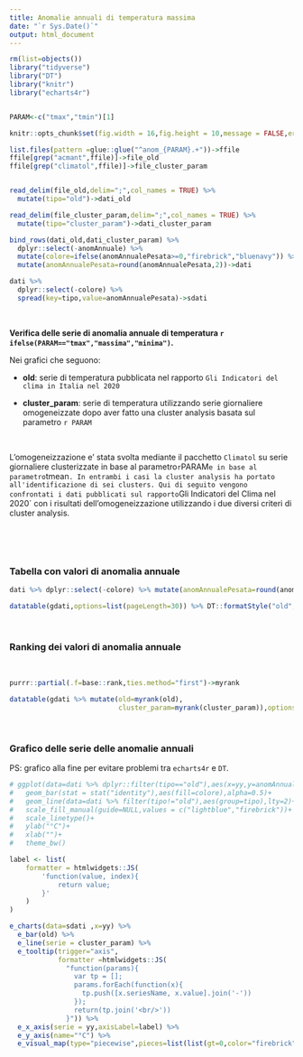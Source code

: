 ```yaml
---
title: Anomalie annuali di temperatura massima
date: "`r Sys.Date()`"
output: html_document
---
```


```r
rm(list=objects())
library("tidyverse")
library("DT")
library("knitr")
library("echarts4r")


PARAM<-c("tmax","tmin")[1]

knitr::opts_chunk$set(fig.width = 16,fig.height = 10,message = FALSE,error = FALSE,warning = FALSE,echo=FALSE)

list.files(pattern =glue::glue("^anom_{PARAM}.+"))->ffile
ffile[grep("acmant",ffile)]->file_old
ffile[grep("climatol",ffile)]->file_cluster_param


read_delim(file_old,delim=";",col_names = TRUE) %>%
  mutate(tipo="old")->dati_old

read_delim(file_cluster_param,delim=";",col_names = TRUE) %>%
  mutate(tipo="cluster_param")->dati_cluster_param

bind_rows(dati_old,dati_cluster_param) %>%
  dplyr::select(-anomAnnuale) %>%
  mutate(colore=ifelse(anomAnnualePesata>=0,"firebrick","bluenavy")) %>%
  mutate(anomAnnualePesata=round(anomAnnualePesata,2))->dati

dati %>%
  dplyr::select(-colore) %>%
  spread(key=tipo,value=anomAnnualePesata)->sdati


```

<br>

**Verifica delle serie di anomalia annuale di temperatura `r ifelse(PARAM=="tmax","massima","minima")`.**

Nei grafici che seguono:

- **old**: serie di temperatura pubblicata nel rapporto `Gli Indicatori del clima in Italia nel 2020`

- **cluster_param**: serie di temperatura utilizzando serie giornaliere omogeneizzate dopo aver fatto una cluster analysis basata sul parametro `r PARAM`

<br>

L'omogeneizzazione e' stata svolta mediante il pacchetto `Climatol` su serie giornaliere clusterizzate in base al parametro`r `PARAM` e in base al parametro `tmean`. In entrambi i casi la cluster analysis ha portato all'identificazione di sei clusters. Qui di seguito vengono confrontati i dati pubblicati sul rapporto `Gli Indicatori del Clima nel 2020` con i risultati dell'omogeneizzazione utilizzando i due diversi criteri di cluster analysis.

<br>




<br>

### Tabella con valori di anomalia annuale

```r

dati %>% dplyr::select(-colore) %>% mutate(anomAnnualePesata=round(anomAnnualePesata,2)) %>% spread(key=tipo,value=anomAnnualePesata) %>% arrange(desc(yy)) %>% rename(Anno=yy)->gdati

datatable(gdati,options=list(pageLength=30)) %>% DT::formatStyle("old",backgroundColor = "#C3C3C3")
```


<br>

### Ranking dei valori di anomalia annuale

<br>

```r

purrr::partial(.f=base::rank,ties.method="first")->myrank

datatable(gdati %>% mutate(old=myrank(old),
                           cluster_param=myrank(cluster_param)),options=list(pageLength=30)) %>% DT::formatStyle("old",backgroundColor = "#C3C3C3")
```

<br>

### Grafico delle serie delle anomalie annuali

PS: grafico alla fine per evitare problemi tra `echarts4r` e `DT`.

```r
# ggplot(data=dati %>% dplyr::filter(tipo=="old"),aes(x=yy,y=anomAnnualePesata))+
#   geom_bar(stat = stat("identity"),aes(fill=colore),alpha=0.5)+
#   geom_line(data=dati %>% filter(tipo!="old"),aes(group=tipo),lty=2)+
#   scale_fill_manual(guide=NULL,values = c("lightblue","firebrick"))+
#   scale_linetype()+
#   ylab("°C")+
#   xlab("")+
#   theme_bw()

label <- list(
    formatter = htmlwidgets::JS(
        'function(value, index){
            return value;
        }'
    )
)

e_charts(data=sdati ,x=yy) %>% 
  e_bar(old) %>% 
  e_line(serie = cluster_param) %>%
  e_tooltip(trigger="axis",
            formatter =htmlwidgets::JS(
              "function(params){
                var tp = [];
                params.forEach(function(x){
                  tp.push([x.seriesName, x.value].join('-'))
                });
                return(tp.join('<br/>'))
              }")) %>%
  e_x_axis(serie = yy,axisLabel=label) %>%
  e_y_axis(name="°C") %>%
  e_visual_map(type="piecewise",pieces=list(list(gt=0,color="firebrick"),list(lte=0,color="blue")))
```